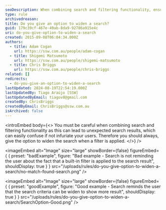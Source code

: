 ```yaml
---
seoDescription: When combining search and filtering functionality, ensure users can widen their search to avoid unexpected results.
type: rule
archivedreason:
title: Do you give an option to widen a search?
guid: 179c39cf-467e-49ab-8da9-92786a915e4c
uri: do-you-give-option-to-widen-a-search
created: 2015-09-08T06:04:34.000Z
authors:
  - title: Adam Cogan
    url: https://ssw.com.au/people/adam-cogan
  - title: Shigemi Matsumoto
    url: https://ssw.com.au/people/shigemi-matsumoto
  - title: Chris Briggs
    url: https://ssw.com.au/people/chris-briggs
related: []
redirects:
  - do-you-give-an-option-to-widen-a-search
lastUpdated: 2024-08-19T22:54:19.000Z
lastUpdatedBy: Tiago Araújo [SSW]
lastUpdatedByEmail: tiagov8@gmail.com
createdBy: ChrisBriggs
createdByEmail: ChrisBriggs@ssw.com.au
isArchived: false
---
```


<introEmbed
  body={<>
You must be careful when combining search and filtering functionality as this can lead to unexpected search results, which can easily confuse if not infuriate your users. Therefore you should always, give the option to widen the search when a filter is applied.
  </>}
/>

<imageEmbed
  alt="Image"
  size="large"
  showBorder={false}
  figureEmbed={ {
    preset: "badExample",
    figure: "Bad example - Search is not reminding the user about the fact that a built-in filter is applied to the search result",
    shouldDisplay: true
  } }
  src="/uploads/rules/do-you-give-option-to-widen-a-search/no-match-found-search.png"
/>


<imageEmbed
  alt="Image"
  size="large"
  showBorder={false}
  figureEmbed={ {
    preset: "goodExample",
    figure: "Good example - Search reminds the user that the search criteria can be widen to show more result",
    shouldDisplay: true
  } }
  src="/uploads/rules/do-you-give-option-to-widen-a-search/SearchOption-Good.png"
/>
